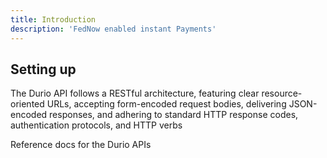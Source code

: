 ```yaml
---
title: Introduction
description: 'FedNow enabled instant Payments'
---
```


## Setting up

The Durio API follows a RESTful architecture, featuring clear resource-oriented URLs, accepting form-encoded request bodies, delivering JSON-encoded responses, and adhering to standard HTTP response codes, authentication protocols, and HTTP verbs

<Card
    title="Get Started"
    icon="code"
    href="/api-reference">
    Reference docs for the Durio APIs
</Card>

